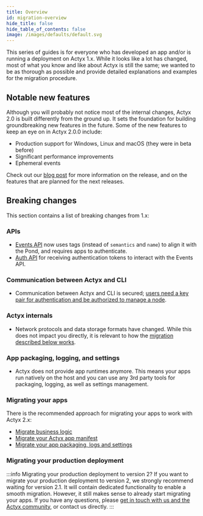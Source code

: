 ```yaml
---
title: Overview
id: migration-overview
hide_title: false
hide_table_of_contents: false
image: /images/defaults/default.svg
---
```


This series of guides is for everyone who has developed an app and/or is running a deployment on Actyx 1.x.
While it looks like a lot has changed, most of what you know and like about Actyx is still the same; we wanted to be as thorough as possible and provide detailed explanations and examples for the migration procedure.

## Notable new features

Although you will probably not notice most of the internal changes, Actyx 2.0 is built differently from the ground up.
It sets the foundation for building groundbreaking new features in the future.
Some of the new features to keep an eye on in Actyx 2.0.0 include:

- Production support for Windows, Linux and macOS (they were in beta before)
- Significant performance improvements
- Ephemeral events

Check out our [blog post](https://developer.actyx.com/blog) for more information on the release, and on the features that are planned for the next releases.

## Breaking changes

This section contains a list of breaking changes from 1.x:

### APIs

- [Events API](../../reference/events-api) now uses tags (instead of `semantics` and  `name`) to align it with the Pond, and requires apps to authenticate.
- [Auth API](../../reference/auth-api) for receiving authentication tokens to interact with the Events API.

### Communication between Actyx and CLI

- Communication between Actyx and CLI is secured; [users need a key pair for authentication and be authorized to manage a node](../user-auth/set-up-user-keys).

### Actyx internals

- Network protocols and data storage formats have changed. While this does not impact you directly, it is relevant to how the [migration described below works](#migrating-your-production-deployment).

### App packaging, logging, and settings

- Actyx does not provide app runtimes anymore. This means your apps run natively on the host and you can use any 3rd party tools for packaging, logging, as well as settings management. 

### Migrating your apps

There is the recommended approach for migrating your apps to work with Actyx 2.x:

- [Migrate business logic](./migrate-business-logic)
- [Migrate your Actyx app manifest](./migrate-app-manifest)
- [Migrate your app packaging, logs and settings](./migrate-app-logs-and-settings)

### Migrating your production deployment

:::info Migrating your production deployment to version 2?
If you want to migrate your production deployment to version 2, we strongly recommend waiting for version 2.1.
It will contain dedicated functionality to enable a smooth migration.
However, it still makes sense to already start migrating your apps.
If you have any questions, please [get in touch with us and the Actyx community](https://community.actyx.com/), or contact us directly.
:::
